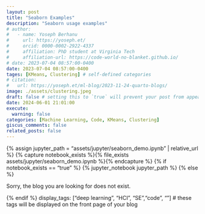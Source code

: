 ```yaml
---
layout: post
title: "Seaborn Examples"
description: "Seaborn usage examples"
# author:
#   - name: Yoseph Berhanu
#     url: https://yoseph.et/
#     orcid: 0000-0002-2922-4337
#     affiliation: PhD student at Virginia Tech
#     affiliation-url: https://code-world-no-blanket.github.io/
# date: 2023-07-04 08:57:00-0400
date: 2023-07-04 08:57:00-0400
tages: [KMeans, Clustering] # self-defined categories
# citation: 
#   url: https://yoseph.et/ml-blog/2023-11-24-quarto-blogs/ 
image: ./assets/clustering.jpeg
draft: false # setting this to `true` will prevent your post from appearing on your listing page until you're ready!
date: 2024-06-01 21:01:00
execute: 
  warning: false
categories: [Machine Learning, Code, KMeans, Clustering]
giscus_comments: false
related_posts: false
---
```

{% assign jupyter_path = "assets/jupyter/seaborn_demo.ipynb" | relative_url %}
{% capture notebook_exists %}{% file_exists assets/jupyter/seaborn_demo.ipynb %}{% endcapture %}
{% if notebook_exists == "true" %}
{% jupyter_notebook jupyter_path %}
{% else %}

<p>Sorry, the blog you are looking for does not exist.</p>
{% endif %}
display_tags: ["deep learning", "HCI", "SE","code", ""] # these tags will be displayed on the front page of your blog
